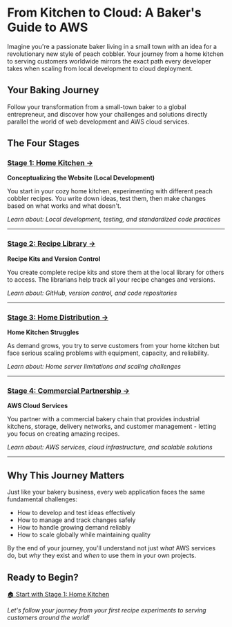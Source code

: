 # From Kitchen to Cloud: A Baker's Guide to AWS

Imagine you're a passionate baker living in a small town with an idea for a revolutionary new style of peach cobbler. Your journey from a home kitchen to serving customers worldwide mirrors the exact path every developer takes when scaling from local development to cloud deployment.

## Your Baking Journey

Follow your transformation from a small-town baker to a global entrepreneur, and discover how your challenges and solutions directly parallel the world of web development and AWS cloud services.

<StageHeader 
  icon="🥧" 
  bakeryTitle="Your Peach Cobbler Adventure"
  techTitle="Your AWS Learning Journey"
/>

## The Four Stages

### [Stage 1: Home Kitchen →](./aws-bakery-analogy/stage-1)
**Conceptualizing the Website (Local Development)**

You start in your cozy home kitchen, experimenting with different peach cobbler recipes. You write down ideas, test them, then make changes based on what works and what doesn't.

*Learn about: Local development, testing, and standardized code practices*

---

### [Stage 2: Recipe Library →](./aws-bakery-analogy/stage-2)
**Recipe Kits and Version Control**

You create complete recipe kits and store them at the local library for others to access. The librarians help track all your recipe changes and versions.

*Learn about: GitHub, version control, and code repositories*

---

### [Stage 3: Home Distribution →](./aws-bakery-analogy/stage-3)
**Home Kitchen Struggles**

As demand grows, you try to serve customers from your home kitchen but face serious scaling problems with equipment, capacity, and reliability.

*Learn about: Home server limitations and scaling challenges*

---

### [Stage 4: Commercial Partnership →](./aws-bakery-analogy/stage-4)
**AWS Cloud Services**

You partner with a commercial bakery chain that provides industrial kitchens, storage, delivery networks, and customer management - letting you focus on creating amazing recipes.

*Learn about: AWS services, cloud infrastructure, and scalable solutions*

---

## Why This Journey Matters

Just like your bakery business, every web application faces the same fundamental challenges:
- How to develop and test ideas effectively
- How to manage and track changes safely  
- How to handle growing demand reliably
- How to scale globally while maintaining quality

By the end of your journey, you'll understand not just *what* AWS services do, but *why* they exist and *when* to use them in your own projects.

## Ready to Begin?

<div style={{textAlign: 'center', margin: '2rem 0'}}>
  <a href="./aws-bakery-analogy/stage-1" style={{display: 'inline-block', background: 'linear-gradient(45deg, var(--accent), var(--link-blue))', color: 'white', padding: '1rem 2rem', borderRadius: '25px', textDecoration: 'none', fontWeight: '600', fontSize: '1.1rem'}}>
    🏠 Start with Stage 1: Home Kitchen
  </a>
</div>

*Let's follow your journey from your first recipe experiments to serving customers around the world!*